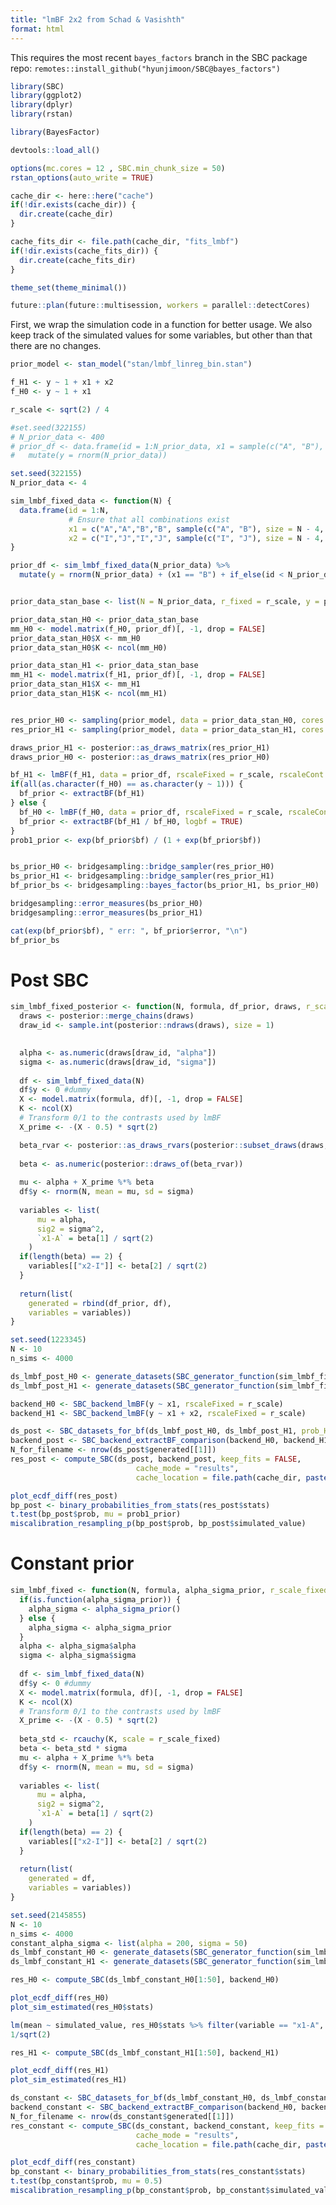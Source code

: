```yaml
---
title: "lmBF 2x2 from Schad & Vasishth"
format: html
---
```


This requires the most recent `bayes_factors` branch in the SBC package repo: `remotes::install_github("hyunjimoon/SBC@bayes_factors")`

```r
library(SBC)
library(ggplot2)
library(dplyr)
library(rstan)

library(BayesFactor)

devtools::load_all()

options(mc.cores = 12 , SBC.min_chunk_size = 50)
rstan_options(auto_write = TRUE)

cache_dir <- here::here("cache")
if(!dir.exists(cache_dir)) {
  dir.create(cache_dir)
}

cache_fits_dir <- file.path(cache_dir, "fits_lmbf")
if(!dir.exists(cache_fits_dir)) {
  dir.create(cache_fits_dir)
}

theme_set(theme_minimal())
```

```r
future::plan(future::multisession, workers = parallel::detectCores)
```


First, we wrap the simulation code in a function for better usage. We also keep track
of the simulated values for some variables, but other than that there are no changes.

```r
prior_model <- stan_model("stan/lmbf_linreg_bin.stan")
```

```r
f_H1 <- y ~ 1 + x1 + x2
f_H0 <- y ~ 1 + x1

r_scale <- sqrt(2) / 4

#set.seed(322155)
# N_prior_data <- 400
# prior_df <- data.frame(id = 1:N_prior_data, x1 = sample(c("A", "B"), size = N_prior_data, replace = TRUE)) %>%
#   mutate(y = rnorm(N_prior_data))

set.seed(322155)
N_prior_data <- 4

sim_lmbf_fixed_data <- function(N) {
  data.frame(id = 1:N,
             # Ensure that all combinations exist
             x1 = c("A","A","B","B", sample(c("A", "B"), size = N - 4, replace = TRUE)),
             x2 = c("I","J","I","J", sample(c("I", "J"), size = N - 4, replace = TRUE)))
}

prior_df <- sim_lmbf_fixed_data(N_prior_data) %>%
  mutate(y = rnorm(N_prior_data) + (x1 == "B") + if_else(id < N_prior_data * 0.9, 0, (x2 == "J")))


prior_data_stan_base <- list(N = N_prior_data, r_fixed = r_scale, y = prior_df$y)

prior_data_stan_H0 <- prior_data_stan_base
mm_H0 <- model.matrix(f_H0, prior_df)[, -1, drop = FALSE]
prior_data_stan_H0$X <- mm_H0
prior_data_stan_H0$K <- ncol(mm_H0)

prior_data_stan_H1 <- prior_data_stan_base
mm_H1 <- model.matrix(f_H1, prior_df)[, -1, drop = FALSE]
prior_data_stan_H1$X <- mm_H1
prior_data_stan_H1$K <- ncol(mm_H1)


res_prior_H0 <- sampling(prior_model, data = prior_data_stan_H0, cores = 1, iter = 16000, warmup = 1000, thin = 10)
res_prior_H1 <- sampling(prior_model, data = prior_data_stan_H1, cores = 1, iter = 16000, warmup = 1000, thin = 10)

draws_prior_H1 <- posterior::as_draws_matrix(res_prior_H1)
draws_prior_H0 <- posterior::as_draws_matrix(res_prior_H0)

bf_H1 <- lmBF(f_H1, data = prior_df, rscaleFixed = r_scale, rscaleCont = r_scale, rscaleRandom = r_scale)
if(all(as.character(f_H0) == as.character(y ~ 1))) {
  bf_prior <- extractBF(bf_H1)
} else {
  bf_H0 <- lmBF(f_H0, data = prior_df, rscaleFixed = r_scale, rscaleCont = r_scale, rscaleRandom = r_scale)
  bf_prior <- extractBF(bf_H1 / bf_H0, logbf = TRUE)
}
prob1_prior <- exp(bf_prior$bf) / (1 + exp(bf_prior$bf))


bs_prior_H0 <- bridgesampling::bridge_sampler(res_prior_H0)
bs_prior_H1 <- bridgesampling::bridge_sampler(res_prior_H1)
bf_prior_bs <- bridgesampling::bayes_factor(bs_prior_H1, bs_prior_H0)

bridgesampling::error_measures(bs_prior_H0)
bridgesampling::error_measures(bs_prior_H1)

cat(exp(bf_prior$bf), " err: ", bf_prior$error, "\n")
bf_prior_bs
```





# Post SBC

```r
sim_lmbf_fixed_posterior <- function(N, formula, df_prior, draws, r_scale_fixed = r_scale) {
  draws <- posterior::merge_chains(draws)
  draw_id <- sample.int(posterior::ndraws(draws), size = 1)

  
  alpha <- as.numeric(draws[draw_id, "alpha"])
  sigma <- as.numeric(draws[draw_id, "sigma"])
  
  df <- sim_lmbf_fixed_data(N)
  df$y <- 0 #dummy
  X <- model.matrix(formula, df)[, -1, drop = FALSE]
  K <- ncol(X)
  # Transform 0/1 to the contrasts used by lmBF
  X_prime <- -(X - 0.5) * sqrt(2)

  beta_rvar <- posterior::as_draws_rvars(posterior::subset_draws(draws, draw = draw_id))$beta
  
  beta <- as.numeric(posterior::draws_of(beta_rvar)) 
    
  mu <- alpha + X_prime %*% beta
  df$y <- rnorm(N, mean = mu, sd = sigma)
  
  variables <- list(
      mu = alpha,
      sig2 = sigma^2,
      `x1-A` = beta[1] / sqrt(2)
    )
  if(length(beta) == 2) {
    variables[["x2-I"]] <- beta[2] / sqrt(2)
  }
  
  return(list(
    generated = rbind(df_prior, df),
    variables = variables))
}

```

```r
set.seed(1223345)
N <- 10
n_sims <- 4000

ds_lmbf_post_H0 <- generate_datasets(SBC_generator_function(sim_lmbf_fixed_posterior, N = N, formula = y ~ x1,  draws = draws_prior_H0, df_prior = prior_df), n_sims = n_sims)
ds_lmbf_post_H1 <- generate_datasets(SBC_generator_function(sim_lmbf_fixed_posterior, N = N, formula = y ~ x1 + x2, draws = draws_prior_H1, df_prior = prior_df), n_sims = n_sims)
```

```r
backend_H0 <- SBC_backend_lmBF(y ~ x1, rscaleFixed = r_scale)
backend_H1 <- SBC_backend_lmBF(y ~ x1 + x2, rscaleFixed = r_scale)
```


```r
ds_post <- SBC_datasets_for_bf(ds_lmbf_post_H0, ds_lmbf_post_H1, prob_H1 = prob1_prior)
backend_post <- SBC_backend_extractBF_comparison(backend_H0, backend_H1)
N_for_filename <- nrow(ds_post$generated[[1]])
res_post <- compute_SBC(ds_post, backend_post, keep_fits = FALSE,
                            cache_mode = "results",
                            cache_location = file.path(cache_dir, paste0("lmbf_post_", N_for_filename, ".rds")))

plot_ecdf_diff(res_post)
bp_post <- binary_probabilities_from_stats(res_post$stats)
t.test(bp_post$prob, mu = prob1_prior)
miscalibration_resampling_p(bp_post$prob, bp_post$simulated_value)
```






# Constant prior

```r
sim_lmbf_fixed <- function(N, formula, alpha_sigma_prior, r_scale_fixed = r_scale) {
  if(is.function(alpha_sigma_prior)) {
    alpha_sigma <- alpha_sigma_prior()
  } else {
    alpha_sigma <- alpha_sigma_prior
  }
  alpha <- alpha_sigma$alpha
  sigma <- alpha_sigma$sigma
  
  df <- sim_lmbf_fixed_data(N)
  df$y <- 0 #dummy
  X <- model.matrix(formula, df)[, -1, drop = FALSE]
  K <- ncol(X)
  # Transform 0/1 to the contrasts used by lmBF
  X_prime <- -(X - 0.5) * sqrt(2)
  
  beta_std <- rcauchy(K, scale = r_scale_fixed)
  beta <- beta_std * sigma
  mu <- alpha + X_prime %*% beta
  df$y <- rnorm(N, mean = mu, sd = sigma)
  
  variables <- list(
      mu = alpha,
      sig2 = sigma^2,
      `x1-A` = beta[1] / sqrt(2)
    )
  if(length(beta) == 2) {
    variables[["x2-I"]] <- beta[2] / sqrt(2)
  }
  
  return(list(
    generated = df,
    variables = variables))
}

```

```r
set.seed(2145855)
N <- 10
n_sims <- 4000
constant_alpha_sigma <- list(alpha = 200, sigma = 50)
ds_lmbf_constant_H0 <- generate_datasets(SBC_generator_function(sim_lmbf_fixed, N = N, formula = y ~ x1, alpha_sigma_prior = constant_alpha_sigma), n_sims = n_sims)
ds_lmbf_constant_H1 <- generate_datasets(SBC_generator_function(sim_lmbf_fixed, N = N, formula = y ~ x1 + x2, alpha_sigma_prior = constant_alpha_sigma), n_sims = n_sims)
```


```r
res_H0 <- compute_SBC(ds_lmbf_constant_H0[1:50], backend_H0)

plot_ecdf_diff(res_H0)
plot_sim_estimated(res_H0$stats)
```

```r
lm(mean ~ simulated_value, res_H0$stats %>% filter(variable == "x1-A", simulated_value < 1000))
1/sqrt(2)
```



```r
res_H1 <- compute_SBC(ds_lmbf_constant_H1[1:50], backend_H1)

plot_ecdf_diff(res_H1)
plot_sim_estimated(res_H1)
```

```r
ds_constant <- SBC_datasets_for_bf(ds_lmbf_constant_H0, ds_lmbf_constant_H1)
backend_constant <- SBC_backend_extractBF_comparison(backend_H0, backend_H1)
N_for_filename <- nrow(ds_constant$generated[[1]])
res_constant <- compute_SBC(ds_constant, backend_constant, keep_fits = FALSE,
                            cache_mode = "results",
                            cache_location = file.path(cache_dir, paste0("lmbf_post_constant_", N_for_filename, ".rds")))

plot_ecdf_diff(res_constant)
bp_constant <- binary_probabilities_from_stats(res_constant$stats)
t.test(bp_constant$prob, mu = 0.5)
miscalibration_resampling_p(bp_constant$prob, bp_constant$simulated_value)
```





